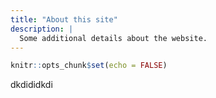 ```yaml
---
title: "About this site"
description: |
  Some additional details about the website.
---
```


```r
knitr::opts_chunk$set(echo = FALSE)
```

dkdididkdi
